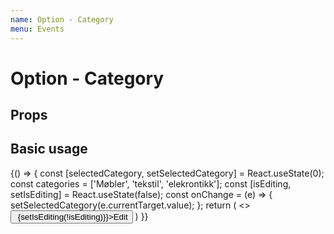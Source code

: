 ```yaml
---
name: Option - Category
menu: Events
---
```



# Option - Category

## Props

<Props of={EventOptionCategory} />

## Basic usage

<Playground>
  {() => {
    const [selectedCategory, setSelectedCategory] = React.useState(0);
    const categories = ['Møbler', 'tekstil', 'elekrontikk'];
    const [isEditing, setIsEditing] = React.useState(false);
    const onChange = (e) => {
      setSelectedCategory(e.currentTarget.value);
    };
    return (
      <>
        <button onClick={() => {setIsEditing(!isEditing)}}>Edit</button>
        <EventOptionCategory onChange={onChange} selectedCategory={selectedCategory} categories={categories} isEditing={isEditing} />
      </>
    )
  }}
</Playground>
